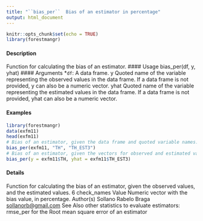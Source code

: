 ```yaml
---
title: "``bias_per``  Bias of an estimator in percentage"
output: html_document
---
```


```r
knitr::opts_chunk$set(echo = TRUE)
library(forestmangr)
```


#### Description
Function for calculating the bias of an estimator.
#### Usage
bias_per(df, y, yhat)
#### Arguments 
*``df``: A data frame.
y Quoted name of the variable representing the observed values in the data frame.
If a data frame is not provided, y can also be a numeric vector.
yhat Quoted name of the variable representing the estimated values in the data frame.
If a data frame is not provided, yhat can also be a numeric vector.

#### Examples
```r
library(forestmangr)
data(exfm11)
head(exfm11)
# Bias of an estimator, given the data frame and quoted variable names:
bias_per(exfm11, "TH", "TH_EST3")
# Bias of an estimator, given the vectors for observed and estimated values:
bias_per(y = exfm11$TH, yhat = exfm11$TH_EST3)
```

#### Details
Function for calculating the bias of an estimator, given the observed values, and the estimated
values.
6 check_names
Value
Numeric vector with the bias value, in percentage.
Author(s)
Sollano Rabelo Braga <sollanorb@gmail.com>
See Also
other statistics to evaluate estimators: rmse_per for the Root mean square error of an estimator

